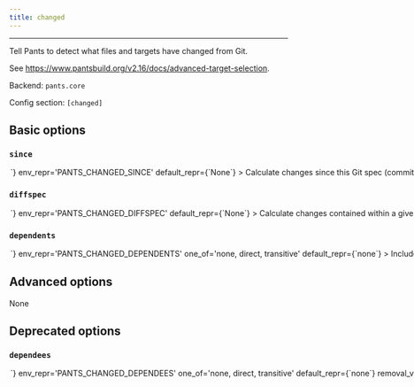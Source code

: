 ```yaml
---
title: changed
---
```



---

Tell Pants to detect what files and targets have changed from Git.

See https://www.pantsbuild.org/v2.16/docs/advanced-target-selection.

Backend: <span className="color--primary">`pants.core`</span>

Config section: <span className="color--primary">`[changed]`</span>

<span className={styles.options}>

## Basic options

### `since`

<Option
  cli_repr={`--changed-since=<str>`}
  env_repr='PANTS_CHANGED_SINCE'
  default_repr={`None`}
>

Calculate changes since this Git spec (commit range/SHA/ref).

</Option>

### `diffspec`

<Option
  cli_repr={`--changed-diffspec=<str>`}
  env_repr='PANTS_CHANGED_DIFFSPEC'
  default_repr={`None`}
>

Calculate changes contained within a given Git spec (commit range/SHA/ref).

</Option>

### `dependents`

<Option
  cli_repr={`--changed-dependents=<DependentsOption>`}
  env_repr='PANTS_CHANGED_DEPENDENTS'
  one_of='none, direct, transitive'
  default_repr={`none`}
>

Include direct or transitive dependents of changed targets.

</Option>

## Advanced options

None

## Deprecated options

### `dependees`

<Option
  cli_repr={`--changed-dependees=<DependentsOption>`}
  env_repr='PANTS_CHANGED_DEPENDEES'
  one_of='none, direct, transitive'
  default_repr={`none`}
  removal_version='2.23.0.dev0'
  removal_hint={'Use --dependents instead'}
>

Include direct or transitive dependents of changed targets.

</Option>

</span>